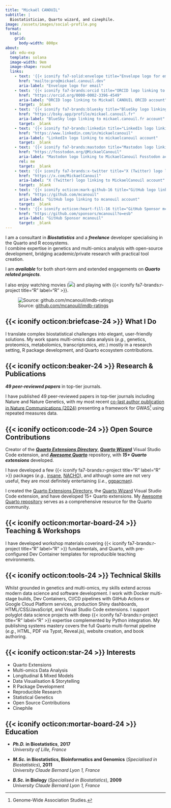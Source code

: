 ```yaml
---
title: "Mickaël CANOUIL"
subtitle: |
  Biostatistician, Quarto wizard, and cinephile.
image: /assets/images/social-profile.png
format:
  html:
    grid:
      body-width: 800px
about:
  id: edu-exp
  template: solana
  image-width: 9em
  image-shape: round
  links:
    - text: '{{< iconify fa7-solid:envelope title="Envelope logo for email" label="Envelope logo for email" >}}'
      href: "mailto:pro@mickael.canouil.dev"
      aria-label: "Envelope logo for email"
    - text: '{{< iconify fa7-brands:orcid title="ORCID logo linking to Mickaël CANOUIL ORCID account" label="ORCID logo linking to Mickaël CANOUIL ORCID account" >}}'
      href: "https://orcid.org/0000-0002-3396-4549"
      aria-label: "ORCID logo linking to Mickaël CANOUIL ORCID account"
      target: _blank
    - text: '{{< iconify fa7-brands:bluesky title="BlueSky logo linking to mickael.canouil.fr account" label="BlueSky logo linking to mickael.canouil.fr account" >}}'
      href: "https://bsky.app/profile/mickael.canouil.fr"
      aria-label: "BlueSky logo linking to mickael.canouil.fr account"
      target: _blank
    - text: '{{< iconify fa7-brands:linkedin title="LinkedIn logo linking to mickaelcanouil account" label="LinkedIn logo linking to mickaelcanouil account" >}}'
      href: "https://www.linkedin.com/in/mickaelcanouil"
      aria-label: "LinkedIn logo linking to mickaelcanouil account"
      target: _blank
    - text: '{{< iconify fa7-brands:mastodon title="Mastodon logo linking to MickaelCanouil Fosstodon account" label="Mastodon logo linking to MickaelCanouil Fosstodon account" >}}'
      href: "https://fosstodon.org/@MickaelCanouil"
      aria-label: "Mastodon logo linking to MickaelCanouil Fosstodon account"
      rel: me
      target: _blank
    - text: '{{< iconify fa7-brands:x-twitter title="X (Twitter) logo linking to MickaelCanouil account" label="X (Twitter) logo linking to MickaelCanouil account" >}}'
      href: "https://x.com/MickaelCanouil"
      aria-label: "X (Twitter) logo linking to MickaelCanouil account"
      target: _blank
    - text: '{{< iconify octicon:mark-github-16 title="GitHub logo linking to mcanouil account" label="GitHub logo linking to mcanouil account" >}}'
      href: "https://github.com/mcanouil"
      aria-label: "GitHub logo linking to mcanouil account"
      target: _blank
    - text: '{{< iconify octicon:heart-fill-16 title="GitHub Sponsor mcanouil" label="GitHub Sponsor mcanouil" >}} Sponsor'
      href: "https://github.com/sponsors/mcanouil?o=esb"
      aria-label: "GitHub Sponsor mcanouil"
      target: _blank
---
```


:::: {#edu-exp}
:::

:::: {.about-body}

I am a consultant in __*Biostatistics*__ and a __*freelance*__ developer specialising in the Quarto and R ecosystems.  
I combine expertise in genetics and multi-omics analysis with open-source development, bridging academic/private research with practical tool creation.

:::: {.highlight}

I am __*available*__ for both short-term and extended engagements on __*Quarto related projects*__.

:::

I also enjoy watching movies (![](https://raw.githubusercontent.com/mcanouil/imdb-ratings/main/media/imdb.svg){fig-alt="Movies seen count"}) and playing with {{< iconify fa7-brands:r-project title="R" label="R" >}}.

![Source: [github.com/mcanouil/imdb-ratings](https://github.com/mcanouil/imdb-ratings)](https://raw.githubusercontent.com/mcanouil/imdb-ratings/main/media/streak.svg){fig-alt="Movies seen in a movie theatre year streak" .img-styled .nolightbox}

## {{< iconify octicon:briefcase-24 >}} What I Do

I translate complex biostatistical challenges into elegant, user-friendly solutions.
My work spans multi-omics data analysis (*e.g.*, genetics, proteomics, metabolomics, transcriptomics, *etc.*) mostly in a research setting, R package development, and Quarto ecosystem contributions.

## {{< iconify octicon:beaker-24 >}} Research & Publications

:::: {.highlight}

__*49 peer-reviewed papers*__ in top-tier journals.

:::

I have published 49 peer-reviewed papers in top-tier journals including Nature and Nature Genetics, with my most recent [co-last author publication in Nature Communications (2024)](https://doi.org/10.1038/s41467-024-53687-3) presenting a framework for GWAS[^gwas] using repeated measures data.

[^gwas]: Genome-Wide Association Studies.

## {{< iconify octicon:code-24 >}} Open Source Contributions

:::: {.highlight}

Creator of the __*[Quarto Extensions Directory](https://m.canouil.dev/quarto-extensions/)*__, __*[Quarto Wizard](https://github.com/mcanouil/quarto-wizard)*__ Visual Studio Code extension, and __*[Awesome Quarto](https://github.com/mcanouil/awesome-quarto)*__ repository, with __*15+ Quarto extensions*__ developed.

:::

I have developed a few {{< iconify fa7-brands:r-project title="R" label="R" >}}&nbsp;packages (_e.g._,&nbsp;[insane](https://github.com/mcanouil/insane), [NACHO](https://github.com/mcanouil/NACHO)), and although some are not very useful, they are most definitely entertaining (_i.e._,&nbsp;[ggpacman](https://github.com/mcanouil/ggpacman)).

I created the [Quarto Extensions Directory](https://m.canouil.dev/quarto-extensions/), the [Quarto Wizard](https://github.com/mcanouil/quarto-wizard) Visual Studio Code extension, and have developed 15+ Quarto extensions.
My [Awesome Quarto repository](https://github.com/mcanouil/awesome-quarto) serves as a comprehensive resource for the Quarto community.

## {{< iconify octicon:mortar-board-24 >}} Teaching & Workshops

I have developed workshop materials covering {{< iconify fa7-brands:r-project title="R" label="R" >}} fundamentals, and Quarto, with pre-configured Dev Container templates for reproducible teaching environments.

## {{< iconify octicon:tools-24 >}} Technical Skills

Whilst grounded in genetics and multi-omics, my skills extend across modern data science and software development.
I work with Docker multi-stage builds, Dev Containers, CI/CD pipelines with GitHub Actions or Google Cloud Platform services, production Shiny dashboards, HTML/CSS/JavaScript, and Visual Studio Code extensions.
I support polyglot data science projects with deep {{< iconify fa7-brands:r-project title="R" label="R" >}} expertise complemented by Python integration.
My publishing systems mastery covers the full Quarto multi-format pipeline (*e.g.*, HTML, PDF via Typst, Reveal.js), website creation, and book authoring.

## {{< iconify octicon:star-24 >}} Interests {.interests}

- Quarto Extensions
- Multi-omics Data Analysis
- Longitudinal & Mixed Models
- Data Visualisation & Storytelling
- R Package Development
- Reproducible Research
- Statistical Genetics
- Open Source Contributions
- Cinephile

## {{< iconify octicon:mortar-board-24 >}} Education {.education}

- **_Ph.D._ in Biostatistics**, **2017**  
  *University of Lille, France*

- **_M.Sc._ in Biostatistics, Bioinformatics and Genomics** (*Specialised in Biostatistics*), **2011**  
  *University Claude Bernard Lyon 1, France*

- **_B.Sc._ in Biology** (*Specialised in Biostatistics*), **2009**  
  *University Claude Bernard Lyon 1, France*

:::
